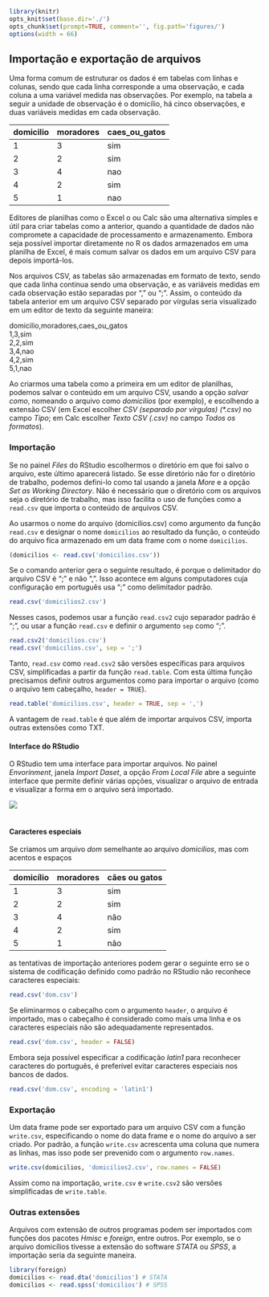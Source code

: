 ```r
library(knitr)
opts_knit$set(base.dir='./')
opts_chunk$set(prompt=TRUE, comment='', fig.path='figures/')
options(width = 66)
```

## Importação e exportação de arquivos

Uma forma comum de estruturar os dados é em tabelas com linhas e colunas, sendo que cada linha corresponde a uma observação, e cada coluna a uma variável medida nas observações. Por exemplo, na tabela a seguir a unidade de observação é o domicílio, há cinco observações, e duas variáveis medidas em cada observação.


| domicilio | moradores | caes\_ou\_gatos |
|---|---|---|
| 1 | 3 | sim |
| 2 | 2 | sim |
| 3 | 4 | nao |
| 4 | 2 | sim |
| 5 | 1 | nao |

Editores de planilhas como o Excel o ou Calc são uma alternativa simples e útil para criar tabelas como a anterior, quando a quantidade de dados não compromete a capacidade de processamento e armazenamento. Embora seja possível importar diretamente no R os dados armazenados em uma planilha de Excel, é mais comum salvar os dados em um arquivo CSV para depois importá-los.

Nos arquivos CSV, as tabelas são armazenadas em formato de texto, sendo que cada linha continua sendo uma observação, e as variáveis medidas em cada observação estão separadas por "," ou ";". Assim, o conteúdo da tabela anterior em um arquivo CSV separado por vírgulas seria visualizado em um editor de texto da seguinte maneira:

domicilio,moradores,caes\_ou\_gatos  
1,3,sim  
2,2,sim  
3,4,nao  
4,2,sim  
5,1,nao  

Ao criarmos uma tabela como a primeira em um editor de planilhas, podemos salvar o conteúdo em um arquivo CSV, usando a opção *salvar como*, nomeando o arquivo como *domicilios* (por exemplo), e escolhendo a extensão CSV (em Excel escolher *CSV (separado por vírgulas) (\*.csv)* no campo *Tipo*; em Calc escolher *Texto CSV (.csv)* no campo *Todos os formatos*).  

### Importação

Se no painel *Files* do RStudio escolhermos o diretório em que foi salvo o arquivo, este último aparecerá listado. Se esse diretório não for o diretório de trabalho, podemos defini-lo como tal usando a janela *More* e a opção *Set as Working Directory*. Não é necessário que o diretório com os arquivos seja o diretório de trabalho, mas isso facilita o uso de funções como a `read.csv` que importa o conteúdo de arquivos CSV.  

Ao usarmos o nome do arquivo (domicilios.csv) como argumento da função `read.csv` e designar o nome `domicilios` ao resultado da função, o conteúdo do arquivo fica armazenado em um data frame com o nome `domicilios`.

```r
(domicilios <- read.csv('domicilios.csv'))
```

Se o comando anterior gera o seguinte resultado, é porque o delimitador do arquivo CSV é ";" e não ",". Isso acontece em alguns computadores cuja configuração em português usa ";" como delimitador padrão. 

```r
read.csv('domicilios2.csv')
```

Nesses casos, podemos usar a função `read.csv2` cujo separador padrão é ";", ou usar a função `read.csv` e definir  o argumento `sep` como ";".

```r
read.csv2('domicilios.csv')
read.csv('domicilios.csv', sep = ';')
```

Tanto, `read.csv` como `read.csv2` são versões específicas para arquivos CSV, simplificadas a partir da função `read.table`. Com esta última função precisamos definir outros argumentos como para importar o arquivo (como o arquivo tem cabeçalho, `header = TRUE`).  

```r
read.table('domicilios.csv', header = TRUE, sep = ',')
```

A vantagem de `read.table` é que além de importar arquivos CSV, importa outras extensões como TXT.  

#### Interface do RStudio

O RStudio tem uma interface para importar arquivos. No painel *Envorinment*, janela *Import Daset*, a opção *From Local File* abre a seguinte interface que permite definir várias opções, visualizar o arquivo de entrada e visualizar a forma em o arquivo será importado.  

![](interface/rstudio40.png)  
<br>

#### Caracteres especiais

Se criamos um arquivo *dom* semelhante ao arquivo *domicilios*, mas com acentos e espaços  

| domicílio | moradores | cães ou gatos |
|---|---|---|
| 1 | 3 | sim |
| 2 | 2 | sim |
| 3 | 4 | não |
| 4 | 2 | sim |
| 5 | 1 | não |

as tentativas de importação anteriores podem gerar o seguinte erro se o sistema de codificação definido como padrão no RStudio não reconhece caracteres especiais:

```r
read.csv('dom.csv')
```

Se eliminarmos o cabeçalho com o argumento `header`, o arquivo é importado, mas o cabeçalho é considerado como mais uma linha e os caracteres especiais não são adequadamente representados.  

```r
read.csv('dom.csv', header = FALSE)
```

Embora seja possível especificar a codificação *latin1* para reconhecer caracteres do português, é preferível evitar caracteres especiais nos bancos de dados.  

```r
read.csv('dom.csv', encoding = 'latin1')
```

### Exportação

Um data frame pode ser exportado para um arquivo CSV com a função `write.csv`, especificando o nome do data frame e o nome do arquivo a ser criado. Por padrão, a função `write.csv` acrescenta uma coluna que numera as linhas, mas isso pode ser prevenido com o argumento `row.names`.
```r
write.csv(domicilios, 'domicilios2.csv', row.names = FALSE)
```

Assim como na importação, `write.csv` e `write.csv2` são versões simplificadas de `write.table`.  

### Outras extensões

Arquivos com extensão de outros programas podem ser importados com funções dos pacotes *Hmisc* e *foreign*, entre outros. Por exemplo, se o arquivo domicílios tivesse a extensão do software *STATA* ou *SPSS*, a importação seria da seguinte maneira.

```r
library(foreign)
domicilios <- read.dta('domicilios') # STATA
domicilios <- read.spss('domicilios') # SPSS
```
